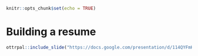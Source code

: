 

```r
knitr::opts_chunk$set(echo = TRUE)
```

# Building a resume

```r
ottrpal::include_slide("https://docs.google.com/presentation/d/114QYFmKuJ2M5E3tlBw8Gwu2xI09tb8gnrKrNkMY9CG4/edit#slide=id.g13849b0e48d_1_0")
```
